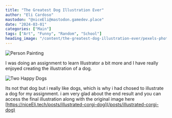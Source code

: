 ```yaml
---
title: "The Greatest Dog Illustration Ever"
author: "Eli Cardoso"
mastodon: "@niceEli@mastodon.gamedev.place"
date: "2024-03-01"
categories: ["Main"]
tags: ["Art", "Funny", "Random", "School"]
heading_image: "/content/the-greatest-dog-illustration-ever/pexels-photo-1767016.webp"
---
```


![Person Painting](/content/the-greatest-dog-illustration-ever/pexels-photo-1767016.webp)

I was doing an assignment to learn Illustrator a bit more and I have really enjoyed creating the illustration of a dog.

![Two Happy Dogs](/content/the-greatest-dog-illustration-ever/pexels-photo-1108099.webp)

Its not that dog but i really like dogs, which is why i had chosed to illustrate a dog for my assignment. i am very glad about the end result and you can access the final illustration along with the original image here [https://niceEli.tech/posts/illustrated-corgi-dog](/posts/illustrated-corgi-dog)

